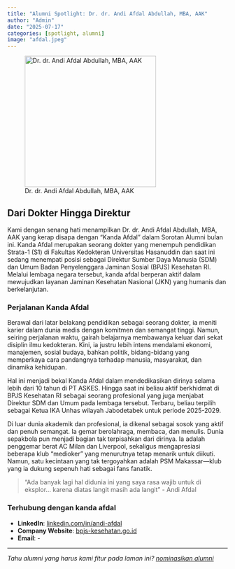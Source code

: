 ```yaml
---
title: "Alumni Spotlight: Dr. dr. Andi Afdal Abdullah, MBA, AAK"
author: "Admin"
date: "2025-07-17"
categories: [spotlight, alumni]
image: "afdal.jpeg"
---
```


![Dr. dr. Andi Afdal Abdullah, MBA, AAK](afdal.jpeg){fig-align="left" width="300px"}

## Dari Dokter Hingga Direktur

Kami dengan senang hati menampilkan Dr. dr. Andi Afdal Abdullah, MBA, AAK yang kerap disapa dengan "Kanda Afdal" dalam Sorotan Alumni bulan ini. Kanda Afdal merupakan seorang dokter yang menempuh pendidikan Strata-1 (S1) di Fakultas Kedokteran Universitas Hasanuddin dan saat ini sedang menempati posisi sebagai Direktur Sumber Daya Manusia (SDM) dan Umum Badan Penyelenggara Jaminan Sosial (BPJS) Kesehatan RI. Melalui lembaga negara tersebut, kanda afdal berperan aktif dalam mewujudkan layanan Jaminan Kesehatan Nasional (JKN) yang humanis dan berkelanjutan.

### Perjalanan Kanda Afdal

Berawal dari latar belakang pendidikan sebagai seorang dokter, ia meniti karier dalam dunia medis dengan komitmen dan semangat tinggi. Namun, seiring perjalanan waktu, gairah belajarnya membawanya keluar dari sekat disiplin ilmu kedokteran. Kini, ia justru lebih intens mendalami ekonomi, manajemen, sosial budaya, bahkan politik, bidang-bidang yang memperkaya cara pandangnya terhadap manusia, masyarakat, dan dinamika kehidupan. 

Hal ini menjadi bekal Kanda Afdal dalam mendedikasikan dirinya selama lebih dari 10 tahun di PT ASKES. Hingga saat ini beliau aktif berkhidmat di BPJS Kesehatan RI sebagai seorang profesional yang juga menjabat Direktur SDM dan Umum pada lembaga tersebut. Terbaru, beliau terpilih sebagai Ketua IKA Unhas wilayah Jabodetabek untuk periode 2025-2029.

Di luar dunia akademik dan profesional, ia dikenal sebagai sosok yang aktif dan penuh semangat. Ia gemar berolahraga, membaca, dan menulis. Dunia sepakbola pun menjadi bagian tak terpisahkan dari dirinya. Ia adalah penggemar berat AC Milan dan Liverpool, sekaligus mengapresiasi beberapa klub "medioker" yang menurutnya tetap menarik untuk diikuti. Namun, satu kecintaan yang tak tergoyahkan adalah PSM Makassar—klub yang ia dukung sepenuh hati sebagai fans fanatik.

> "Ada banyak lagi hal didunia ini yang saya rasa wajib untuk di eksplor... karena diatas langit masih ada langit" - Andi Afdal

### Terhubung dengan kanda afdal

- **LinkedIn**: [linkedin.com/in/andi-afdal](https://www.linkedin.com/in/andi-afdal-48055654/)
- **Company Website**: [bpjs-kesehatan.go.id](https://www.bpjs-kesehatan.go.id/)
- **Email**: -

---

*Tahu alumni yang harus kami fitur pada laman ini? [nominasikan alumni](../alumni/submit.qmd)*